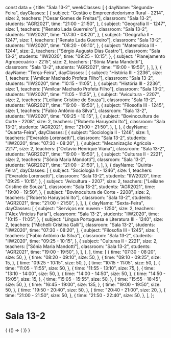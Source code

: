 const data = {
  title: "Sala 13-2",
  weekClasses: [
    {
      dayName: "Segunda-Feira",
      dayClasses: [
        {
          subject: "Gestão e Empreendedorismo Rural - 2214",
          size: 2,
          teachers: ["Cesar Gomes de Freitas"],
          classroom: "Sala 13-2",
          students: "AGR2021",
          time: "21:00 - 21:50",
        },
        {
          subject: "Geografia II - 1247",
          size: 1,
          teachers: ["Renato Lada Guerreiro"],
          classroom: "Sala 13-2",
          students: "IIW2020",
          time: "07:30 - 08:20",
        },
        {
          subject: "Geografia II - 1247",
          size: 1,
          teachers: ["Renato Lada Guerreiro"],
          classroom: "Sala 13-2",
          students: "IIW2020",
          time: "08:20 - 09:10",
        },
        {
          subject: "Matemática III - 1244",
          size: 2,
          teachers: ["Sérgio Augusto Dias Castro"],
          classroom: "Sala 13-2",
          students: "IIW2020",
          time: "09:25 - 10:15",
        },
        {
          subject: "Planejamento Agropecuário - 2215",
          size: 2,
          teachers: ["Sônia Maria Mandotti"],
          classroom: "Sala 13-2",
          students: "AGR2021",
          time: "19:00 - 19:50",
        },
      ],
    },
    {
      dayName: "Terça-Feira",
      dayClasses: [
        {
          subject: "História III - 2236",
          size: 1,
          teachers: ["Amilcar Machado Profeta Filho"],
          classroom: "Sala 13-2",
          students: "IIW2020",
          time: "10:15 - 11:05",
        },
        {
          subject: "História III - 2236",
          size: 1,
          teachers: ["Amilcar Machado Profeta Filho"],
          classroom: "Sala 13-2",
          students: "IIW2020",
          time: "11:05 - 11:55",
        },
        {
          subject: "Avicultura - 2207",
          size: 2,
          teachers: ["Leiliane Cristine de Souza"],
          classroom: "Sala 13-2",
          students: "AGR2021",
          time: "19:00 - 19:50",
        },
        {
          subject: "Filosofia III - 1245",
          size: 1,
          teachers: ["Fabio Antônio da Silva"],
          classroom: "Sala 13-2",
          students: "IIW2020",
          time: "09:25 - 10:15",
        },
        {
          subject: "Bovinocultura de Corte - 2208",
          size: 2,
          teachers: ["Roberto Haruyoshi Ito"],
          classroom: "Sala 13-2",
          students: "AGR2021",
          time: "21:00 - 21:50",
        },
      ],
    },
    {
      dayName: "Quarta-Feira",
      dayClasses: [
        {
          subject: "Sociologia II - 1246",
          size: 1,
          teachers: ["Everaldo Lorensetti"],
          classroom: "Sala 13-2",
          students: "IIW2020",
          time: "07:30 - 08:20",
        },
        {
          subject: "Mecanização Agrícola - 2217",
          size: 2,
          teachers: ["Octavio Henrique Viana"],
          classroom: "Sala 13-2",
          students: "AGR2021",
          time: "19:00 - 19:50",
        },
        {
          subject: "Culturas II - 2221",
          size: 2,
          teachers: ["Sônia Maria Mandotti"],
          classroom: "Sala 13-2",
          students: "AGR2021",
          time: "21:00 - 21:50",
        },
      ],
    },
    {
      dayName: "Quinta-Feira",
      dayClasses: [
        {
          subject: "Sociologia II - 1246",
          size: 1,
          teachers: ["Everaldo Lorensetti"],
          classroom: "Sala 13-2",
          students: "IIW2020",
          time: "09:25 - 10:15",
        },
        {
          subject: "Avicultura - 2207",
          size: 2,
          teachers: ["Leiliane Cristine de Souza"],
          classroom: "Sala 13-2",
          students: "AGR2021",
          time: "19:00 - 19:50",
        },
        {
          subject: "Bovinocultura de Corte - 2208",
          size: 2,
          teachers: ["Roberto Haruyoshi Ito"],
          classroom: "Sala 13-2",
          students: "AGR2021",
          time: "21:00 - 21:50",
        },
      ],
    },
    {
      dayName: "Sexta-Feira",
      dayClasses: [
        {
          subject: "Serviços em nuvem - 1250",
          size: 2,
          teachers: ["Alex Vinicius Faria"],
          classroom: "Sala 13-2",
          students: "IIW2020",
          time: "10:15 - 11:05",
        },
        {
          subject: "Língua Portuguesa e Literatura III - 1240",
          size: 2,
          teachers: ["Michelli Cristina Galli"],
          classroom: "Sala 13-2",
          students: "IIW2020",
          time: "07:30 - 08:20",
        },
        {
          subject: "Filosofia III - 1245",
          size: 1,
          teachers: ["Fabio Antônio da Silva"],
          classroom: "Sala 13-2",
          students: "IIW2020",
          time: "09:25 - 10:15",
        },
        {
          subject: "Culturas II - 2221",
          size: 2,
          teachers: ["Sônia Maria Mandotti"],
          classroom: "Sala 13-2",
          students: "AGR2021",
          time: "19:00 - 19:50",
        },
      ],
    },
  ],
  time: [
    {
      time: "07:30 - 08:20",
      size: 50,
    },
    {
      time: "08:20 - 09:10",
      size: 50,
    },
    {
      time: "09:10 - 09:25",
      size: 15,
    },
    {
      time: "09:25 - 10:15",
      size: 50,
    },
    {
      time: "10:15 - 11:05",
      size: 50,
    },
    {
      time: "11:05 - 11:55",
      size: 50,
    },
    {
      time: "11:55 - 13:10",
      size: 75,
    },
    {
      time: "13:10 - 14:00",
      size: 50,
    },
    {
      time: "14:00 - 14:50",
      size: 50,
    },
    {
      time: "14:50 - 15:05",
      size: 15,
    },
    {
      time: "15:05 - 15:55",
      size: 50,
    },
    {
      time: "15:55 - 16:45",
      size: 50,
    },
    {
      time: "16:45 - 19:00",
      size: 135,
    },
    {
      time: "19:00 - 19:50",
      size: 50,
    },
    {
      time: "19:50 - 20:40",
      size: 50,
    },
    {
      time: "20:40 - 21:00",
      size: 20,
    },
    {
      time: "21:00 - 21:50",
      size: 50,
    },
    {
      time: "21:50 - 22:40",
      size: 50,
    },
  ],
};

# Sala 13-2

<div>
  {
    <BrowserOnly>
      {() => (
        <Grid
          title={data.title}
          weekClasses={data.weekClasses}
          time={data.time}
        />
      )}
    </BrowserOnly>
  }
</div>
